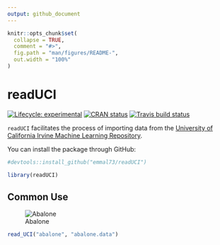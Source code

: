 ```yaml
---
output: github_document
---
```


<!-- README.md is generated from README.Rmd. Please edit that file -->

```r
knitr::opts_chunk$set(
  collapse = TRUE,
  comment = "#>",
  fig.path = "man/figures/README-",
  out.width = "100%"
)
```

# readUCI

<!-- badges: start -->
[![Lifecycle: experimental](https://img.shields.io/badge/lifecycle-experimental-orange.svg)](https://www.tidyverse.org/lifecycle/#experimental)
[![CRAN status](https://www.r-pkg.org/badges/version/readUCI)](https://CRAN.R-project.org/package=readUCI)
[![Travis build status](https://travis-ci.org/emmal73/readUCI.svg?branch=master)](https://travis-ci.org/emmal73/readUCI)
<!-- badges: end -->

`readUCI` facilitates the process of importing data from the [University of California Irvine Machine Learning Repository]("https://archive.ics.uci.edu/ml/datasets.php"). 

You can install the package through GitHub:

```r
#devtools::install_github("emmal73/readUCI")

library(readUCI)
```


## Common Use

![Abalone]("abalone_annotated.jpg")

```r
read_UCI("abalone", "abalone.data")
```

